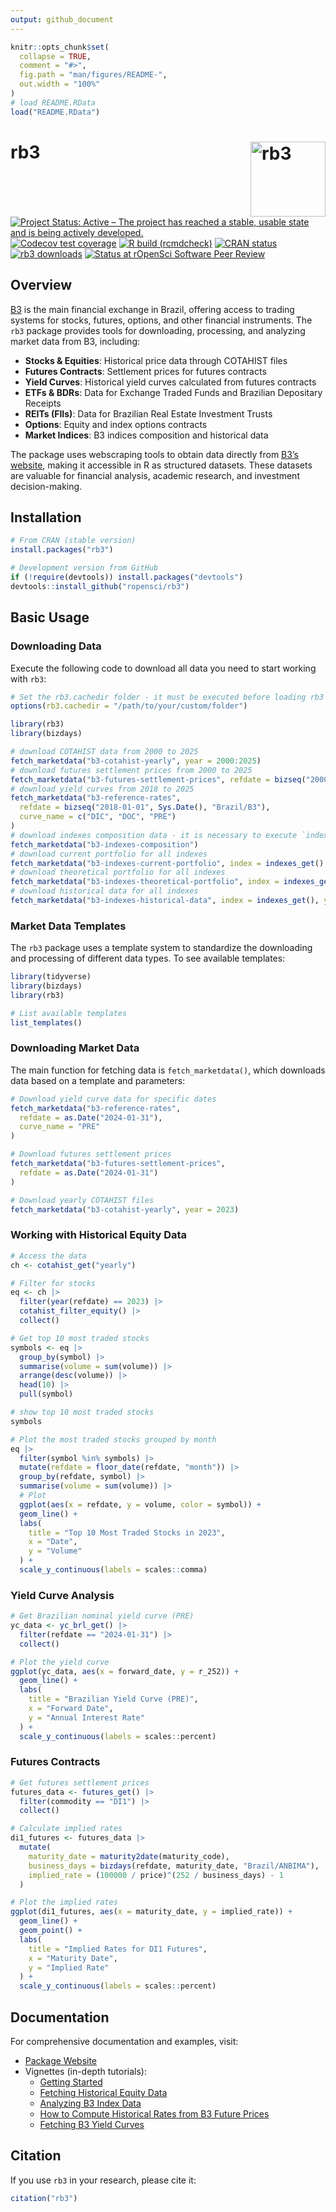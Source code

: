 ```yaml
---
output: github_document
---
```


<!-- README.md is generated from README.Rmd. Please edit that file -->

```r
knitr::opts_chunk$set(
  collapse = TRUE,
  comment = "#>",
  fig.path = "man/figures/README-",
  out.width = "100%"
)
# load README.RData
load("README.RData")
```

# rb3 <img src="man/figures/logo.png" align="right" width="120" alt="rb3" />

<!-- badges: start -->
[![Project Status: Active – The project has reached a stable, usable state and is being actively developed.](https://www.repostatus.org/badges/latest/active.svg)](https://www.repostatus.org/#active)
[![Codecov test coverage](https://codecov.io/gh/wilsonfreitas/rb3/branch/main/graph/badge.svg)](https://app.codecov.io/gh/wilsonfreitas/rb3?branch=main)
[![R build (rcmdcheck)](https://github.com/ropensci/rb3/workflows/R-CMD-check/badge.svg)](https://github.com/ropensci/rb3/actions)
[![CRAN status](https://www.r-pkg.org/badges/version/rb3)](https://CRAN.R-project.org/package=rb3)
[![rb3 downloads](https://cranlogs.r-pkg.org/badges/rb3)](https://cran.r-project.org/package=rb3)
[![Status at rOpenSci Software Peer Review](https://badges.ropensci.org/534_status.svg)](https://github.com/ropensci/software-review/issues/534)
<!-- badges: end -->

## Overview

[B3](https://www.b3.com.br) is the main financial exchange in Brazil, offering access to trading systems for stocks, futures, options, and other financial instruments. The `rb3` package provides tools for downloading, processing, and analyzing market data from B3, including:

- **Stocks & Equities**: Historical price data through COTAHIST files
- **Futures Contracts**: Settlement prices for futures contracts
- **Yield Curves**: Historical yield curves calculated from futures contracts
- **ETFs & BDRs**: Data for Exchange Traded Funds and Brazilian Depositary Receipts
- **REITs (FIIs)**: Data for Brazilian Real Estate Investment Trusts
- **Options**: Equity and index options contracts
- **Market Indices**: B3 indices composition and historical data

The package uses webscraping tools to obtain data directly from [B3's website](https://www.b3.com.br), making it accessible in R as structured datasets. These datasets are valuable for financial analysis, academic research, and investment decision-making.

## Installation

```r
# From CRAN (stable version)
install.packages("rb3")

# Development version from GitHub
if (!require(devtools)) install.packages("devtools")
devtools::install_github("ropensci/rb3")
```

## Basic Usage

### Downloading Data

Execute the following code to download all data you need to start working with `rb3`:

```r
# Set the rb3.cachedir folder - it must be executed before loading rb3 package
options(rb3.cachedir = "/path/to/your/custom/folder")

library(rb3)
library(bizdays)

# download COTAHIST data from 2000 to 2025
fetch_marketdata("b3-cotahist-yearly", year = 2000:2025)
# download futures settlement prices from 2000 to 2025
fetch_marketdata("b3-futures-settlement-prices", refdate = bizseq("2000-01-01", Sys.Date(), "Brazil/B3"))
# download yield curves from 2018 to 2025
fetch_marketdata("b3-reference-rates",
  refdate = bizseq("2018-01-01", Sys.Date(), "Brazil/B3"),
  curve_name = c("DIC", "DOC", "PRE")
)
# download indexes composition data - it is necessary to execute `indexes_get()`
fetch_marketdata("b3-indexes-composition")
# download current portfolio for all indexes
fetch_marketdata("b3-indexes-current-portfolio", index = indexes_get(), throttle = TRUE)
# download theoretical portfolio for all indexes
fetch_marketdata("b3-indexes-theoretical-portfolio", index = indexes_get(), throttle = TRUE)
# download historical data for all indexes
fetch_marketdata("b3-indexes-historical-data", index = indexes_get(), year = 2000:2025, throttle = TRUE)
```

### Market Data Templates

The `rb3` package uses a template system to standardize the downloading and processing of different data types. To see available templates:

```r
library(tidyverse)
library(bizdays)
library(rb3)

# List available templates
list_templates()
```

### Downloading Market Data

The main function for fetching data is `fetch_marketdata()`, which downloads data based on a template and parameters:

```r
# Download yield curve data for specific dates
fetch_marketdata("b3-reference-rates",
  refdate = as.Date("2024-01-31"),
  curve_name = "PRE"
)

# Download futures settlement prices
fetch_marketdata("b3-futures-settlement-prices",
  refdate = as.Date("2024-01-31")
)

# Download yearly COTAHIST files
fetch_marketdata("b3-cotahist-yearly", year = 2023)
```

### Working with Historical Equity Data

```r
# Access the data
ch <- cotahist_get("yearly")

# Filter for stocks
eq <- ch |>
  filter(year(refdate) == 2023) |>
  cotahist_filter_equity() |>
  collect()
```

```r
# Get top 10 most traded stocks
symbols <- eq |>
  group_by(symbol) |>
  summarise(volume = sum(volume)) |>
  arrange(desc(volume)) |>
  head(10) |>
  pull(symbol)

# show top 10 most traded stocks
symbols
```

```r
# Plot the most traded stocks grouped by month
eq |>
  filter(symbol %in% symbols) |>
  mutate(refdate = floor_date(refdate, "month")) |>
  group_by(refdate, symbol) |>
  summarise(volume = sum(volume)) |>
  # Plot
  ggplot(aes(x = refdate, y = volume, color = symbol)) +
  geom_line() +
  labs(
    title = "Top 10 Most Traded Stocks in 2023",
    x = "Date",
    y = "Volume"
  ) +
  scale_y_continuous(labels = scales::comma)
```

### Yield Curve Analysis

```r
# Get Brazilian nominal yield curve (PRE)
yc_data <- yc_brl_get() |>
  filter(refdate == "2024-01-31") |>
  collect()
```

```r
# Plot the yield curve
ggplot(yc_data, aes(x = forward_date, y = r_252)) +
  geom_line() +
  labs(
    title = "Brazilian Yield Curve (PRE)",
    x = "Forward Date",
    y = "Annual Interest Rate"
  ) +
  scale_y_continuous(labels = scales::percent)
```

### Futures Contracts

```r
# Get futures settlement prices
futures_data <- futures_get() |>
  filter(commodity == "DI1") |>
  collect()
```

```r
# Calculate implied rates
di1_futures <- futures_data |>
  mutate(
    maturity_date = maturity2date(maturity_code),
    business_days = bizdays(refdate, maturity_date, "Brazil/ANBIMA"),
    implied_rate = (100000 / price)^(252 / business_days) - 1
  )

# Plot the implied rates
ggplot(di1_futures, aes(x = maturity_date, y = implied_rate)) +
  geom_line() +
  geom_point() +
  labs(
    title = "Implied Rates for DI1 Futures",
    x = "Maturity Date",
    y = "Implied Rate"
  ) +
  scale_y_continuous(labels = scales::percent)
```

## Documentation

For comprehensive documentation and examples, visit:

- [Package Website](https://ropensci.github.io/rb3/)
- Vignettes (in-depth tutorials):
  - [Getting Started](https://ropensci.github.io/rb3/articles/Getting-started.html)
  - [Fetching Historical Equity Data](https://ropensci.github.io/rb3/articles/Fetching-historical-equity-data.html)
  - [Analyzing B3 Index Data](https://ropensci.github.io/rb3/articles/Fetching-historical-index-data.html)
  - [How to Compute Historical Rates from B3 Future Prices](https://ropensci.github.io/rb3/articles/Fetching-historical-future-rates.html)
  - [Fetching B3 Yield Curves](https://ropensci.github.io/rb3/articles/Fetching-historical-yield-curve.html)

## Citation

If you use `rb3` in your research, please cite it:

```r
citation("rb3")
```